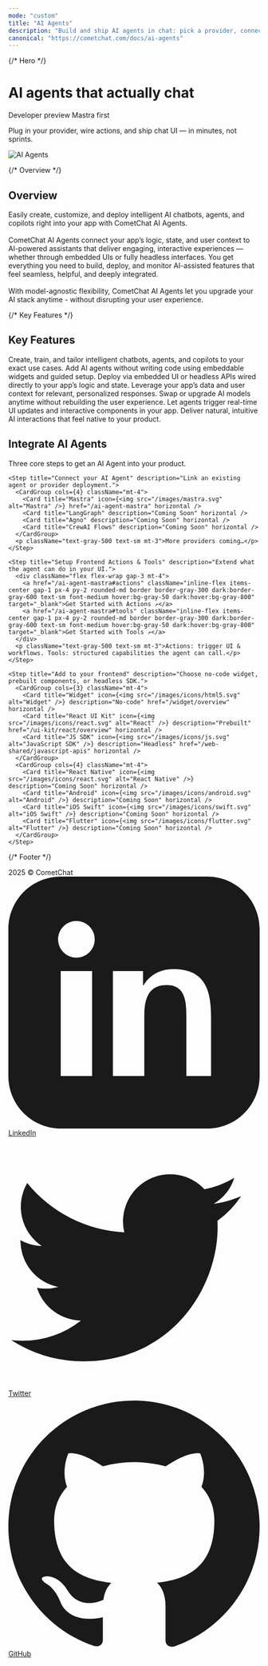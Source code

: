 ```yaml
---
mode: "custom"
title: "AI Agents"
description: "Build and ship AI agents in chat: pick a provider, connect your agent, and export UI or embed widgets."
canonical: "https://cometchat.com/docs/ai-agents"
---
```



{/* Hero */}
<div className="relative w-full flex items-center justify-center" style={{ height: '16rem', overflow: 'hidden' }}>
	<div className="absolute inset-0 bg-primary dark:bg-primary-light" style={{ opacity: 0.06 }}/>
	<div style={{maxWidth: '70rem', margin: '0 auto', padding: '0 1.25rem' }}>
		<Columns cols={2} className="items-center gap-x-12">
			<div>
        <h1 className="text-gray-700 dark:text-white" style={{ fontSize: '2.1rem', fontWeight: 700 }}>AI agents that actually chat</h1>
        <div className="flex gap-2 mt-2">
          <Badge>Developer preview</Badge>
          <Badge>Mastra first</Badge>
        </div>
        <p className="text-gray-600 dark:text-gray-300 mt-2">Plug in your provider, wire actions, and ship chat UI — in minutes, not sprints.</p>
			</div>
					<div className="flex items-center justify-center">
						<img src="/images/agent-banner.png" alt="AI Agents" className="w-full max-w-[360px]"/>
					</div>
		</Columns>
	</div>
  
</div>

<div style={{marginTop: '2rem', marginBottom: '2rem', maxWidth: '70rem', marginLeft: 'auto', marginRight: 'auto', paddingLeft: '1.25rem', paddingRight: '1.25rem' }}>

{/* Overview */}
<div className="mb-10">
  <h2 className="text-gray-700 dark:text-white text-2xl font-semibold">Overview</h2>

<p className="text-gray-600 dark:text-gray-300">
Easily create, customize, and deploy intelligent AI chatbots, agents, and copilots right into your app with CometChat AI Agents.
<br/><br/>
CometChat AI Agents connect your app’s logic, state, and user context to AI-powered assistants that deliver engaging, interactive experiences — whether through embedded UIs or fully headless interfaces. You get everything you need to build, deploy, and monitor AI-assisted features that feel seamless, helpful, and deeply integrated.
<br/><br/>
With model-agnostic flexibility, CometChat AI Agents let you upgrade your AI stack anytime - without disrupting your user experience.
</p>

</div>


{/* Key Features */}
<div className="mb-10">
  <h2 className="text-gray-700 dark:text-white text-2xl font-semibold">Key Features</h2>

  <CardGroup className="mt-4" cols={3}>
    <Card title="Create & Customize with Ease">Create, train, and tailor intelligent chatbots, agents, and copilots to your exact use cases.</Card>
    <Card title="No-Code Integration">Add AI agents without writing code using embeddable widgets and guided setup.</Card>
    <Card title="Seamless Integration">Deploy via embedded UI or headless APIs wired directly to your app’s logic and state.</Card>
    <Card title="Context-Aware Intelligence">Leverage your app’s data and user context for relevant, personalized responses.</Card>
    <Card title="Model-Agnostic Flexibility">Swap or upgrade AI models anytime without rebuilding the user experience.</Card>
    <Card title="Frontend Actions">Let agents trigger real-time UI updates and interactive components in your app.</Card>
    <Card title="Engaging Experiences">Deliver natural, intuitive AI interactions that feel native to your product.</Card>
  </CardGroup>

</div>

<div className="mb-10">
  <h2 className="text-gray-700 dark:text-white text-2xl font-semibold">Integrate AI Agents</h2>
  <p className="text-gray-600 dark:text-gray-300">Three core steps to get an AI Agent into your product.</p>
  <Steps className="mt-6">
    
    <Step title="Connect your AI Agent" description="Link an existing agent or provider deployment.">
      <CardGroup cols={4} className="mt-4">
        <Card title="Mastra" icon={<img src="/images/mastra.svg" alt="Mastra" />} href="/ai-agent-mastra" horizontal />
        <Card title="LangGraph" description="Coming Soon" horizontal />
        <Card title="Agno" description="Coming Soon" horizontal />
        <Card title="CrewAI Flows" description="Coming Soon" horizontal />
      </CardGroup>
      <p className="text-gray-500 text-sm mt-3">More providers coming…</p>
    </Step>
    
    <Step title="Setup Frontend Actions & Tools" description="Extend what the agent can do in your UI.">
      <div className="flex flex-wrap gap-3 mt-4">
        <a href="/ai-agent-mastra#actions" className="inline-flex items-center gap-1 px-4 py-2 rounded-md border border-gray-300 dark:border-gray-600 text-sm font-medium hover:bg-gray-50 dark:hover:bg-gray-800" target="_blank">Get Started with Actions ↗</a>
        <a href="/ai-agent-mastra#tools" className="inline-flex items-center gap-1 px-4 py-2 rounded-md border border-gray-300 dark:border-gray-600 text-sm font-medium hover:bg-gray-50 dark:hover:bg-gray-800" target="_blank">Get Started with Tools ↗</a>
      </div>
      <p className="text-gray-500 text-sm mt-3">Actions: trigger UI & workflows. Tools: structured capabilities the agent can call.</p>
    </Step>
    
    <Step title="Add to your frontend" description="Choose no‑code widget, prebuilt components, or headless SDK.">
      <CardGroup cols={3} className="mt-4">
        <Card title="Widget" icon={<img src="/images/icons/html5.svg" alt="Widget" />} description="No‑code" href="/widget/overview" horizontal />
        <Card title="React UI Kit" icon={<img src="/images/icons/react.svg" alt="React" />} description="Prebuilt" href="/ui-kit/react/overview" horizontal />
        <Card title="JS SDK" icon={<img src="/images/icons/js.svg" alt="JavaScript SDK" />} description="Headless" href="/web-shared/javascript-apis" horizontal />
      </CardGroup>
      <CardGroup cols={4} className="mt-4">
        <Card title="React Native" icon={<img src="/images/icons/react.svg" alt="React Native" />} description="Coming Soon" horizontal />
        <Card title="Android" icon={<img src="/images/icons/android.svg" alt="Android" />} description="Coming Soon" horizontal />
        <Card title="iOS Swift" icon={<img src="/images/icons/swift.svg" alt="iOS Swift" />} description="Coming Soon" horizontal />
        <Card title="Flutter" icon={<img src="/images/icons/flutter.svg" alt="Flutter" />} description="Coming Soon" horizontal />
      </CardGroup>
    </Step>
  
  </Steps>
</div>

</div>

 {/* Footer */}
<div className="flex flex-col w-full mt-8" style={{ background: 'black' }}>
<div className="bg-black text-gray-400 py-6 px-8 flex flex-col md:flex-row justify-between items-center rounded-t-xl">
  <div className="mb-4 md:mb-0">
    2025 © CometChat
  </div>
  <div className="flex space-x-6 items-center">
    <a href="https://www.linkedin.com/company/cometchat" target="_blank" className="flex items-center space-x-1 hover:text-white transition-colors">
      <svg xmlns="http://www.w3.org/2000/svg" className="h-5 w-5" fill="currentColor" viewBox="0 0 24 24">
        <path d="M19 0h-14c-2.761 0-5 2.239-5 5v14c0 2.762 2.239 5 5 5h14c2.762 0 5-2.238 5-5v-14c0-2.761-2.238-5-5-5zm-11 19h-3v-10h3v10zm-1.5-11.268c-.966 0-1.75-.784-1.75-1.75s.784-1.75 1.75-1.75 1.75.784 1.75 1.75-.784 1.75-1.75 1.75zm13.5 11.268h-3v-5.604c0-1.337-.026-3.059-1.865-3.059-1.865 0-2.15 1.455-2.15 2.96v5.703h-3v-10h2.881v1.367h.041c.402-.76 1.384-1.561 2.847-1.561 3.044 0 3.606 2.003 3.606 4.609v5.585z"/>
      </svg>
      <span>LinkedIn</span>
    </a>
    <a href="https://x.com/cometchat" target="_blank" className="flex items-center space-x-1 hover:text-white transition-colors">
      <svg xmlns="http://www.w3.org/2000/svg" className="h-5 w-5" fill="currentColor" viewBox="0 0 24 24">
        <path d="M22.162 5.656c-.793.352-1.645.589-2.54.696a4.468 4.468 0 0 0 1.958-2.46 9.043 9.043 0 0 1-2.845 1.088 4.496 4.496 0 0 0-7.664 4.1 12.758 12.758 0 0 1-9.272-4.7 4.493 4.493 0 0 0 1.393 6.002 4.46 4.46 0 0 1-2.035-.562v.057a4.497 4.497 0 0 0 3.606 4.41 4.503 4.503 0 0 1-2.029.077 4.502 4.502 0 0 0 4.198 3.12 9.01 9.01 0 0 1-5.575 1.922c-.362 0-.721-.021-1.077-.063a12.73 12.73 0 0 0 6.901 2.021c8.282 0 12.808-6.86 12.808-12.808 0-.195-.005-.388-.014-.58a9.152 9.152 0 0 0 2.25-2.336z"/>
      </svg>
      <span>Twitter</span>
    </a>
    <a href="https://github.com/cometchat" target="_blank" className="flex items-center space-x-1 hover:text-white transition-colors">
      <svg xmlns="http://www.w3.org/2000/svg" className="h-5 w-5" fill="currentColor" viewBox="0 0 24 24">
        <path d="M12 .297c-6.63 0-12 5.373-12 12 0 5.303 3.438 9.8 8.205 11.387.6.113.82-.258.82-.577v-2.17c-3.338.726-4.033-1.416-4.033-1.416-.546-1.387-1.333-1.756-1.333-1.756-1.089-.744.084-.729.084-.729 1.205.084 1.84 1.236 1.84 1.236 1.07 1.835 2.807 1.305 3.495.997.108-.775.418-1.305.76-1.605-2.665-.3-5.467-1.332-5.467-5.932 0-1.31.467-2.382 1.235-3.222-.123-.303-.535-1.523.117-3.176 0 0 1.008-.322 3.3 1.23a11.5 11.5 0 0 1 3.003-.404 11.5 11.5 0 0 1 3.003.404c2.292-1.552 3.298-1.23 3.298-1.23.653 1.653.241 2.873.118 3.176.77.84 1.233 1.912 1.233 3.222 0 4.61-2.807 5.628-5.48 5.922.429.369.813 1.096.813 2.211v3.281c0 .319.218.694.825.576C20.565 22.092 24 17.592 24 12.297c0-6.627-5.373-12-12-12"/>
      </svg>
      <span>GitHub</span>
    </a>
  </div>
</div>
</div>

